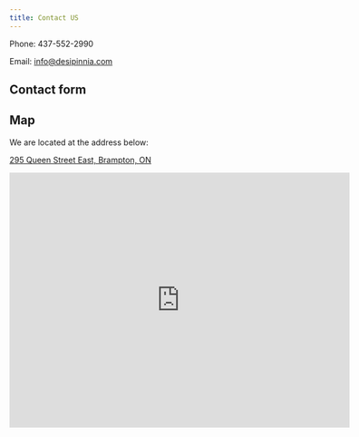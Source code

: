 ```yaml
---
title: Contact US
---
```


Phone: 437-552-2990

Email: [info@desipinnia.com](mailto:info@desipinnia.com)

## Contact form




## Map

We are located at the address below:



<a href="https://www.google.com/maps/dir//295+Queen+Street+East,+Brampton,+ON/@43.7027893,-79.7419233,16z/data=!4m8!4m7!1m0!1m5!1m1!1s0x882b3e0259062997:0xfaab053af5aa884b!2m2!1d-79.7367734!2d43.7027817?entry=ttu&g_ep=EgoyMDI0MTAxNi4wIKXMDSoASAFQAw%3D%3D" target="_blank">295 Queen Street East, Brampton, ON</a>


<iframe 
    src="https://www.google.com/maps/embed?pb=!1m18!1m12!1m3!1d2885.748775471576!2d-79.74192328450186!3d43.70278927911917!2m3!1f0!2f0!3f0!3m2!1i1024!2i768!4f13.1!3m3!1m2!1s0x882b3e0259062997%3A0xfaab053af5aa884b!2s295%20Queen%20St%20E%2C%20Brampton%2C%20ON%20L6W%203R1%2C%20Canada!5e0!3m2!1sen!2sin!4v1697631877293!5m2!1sen!2sin" 
    width="600" 
    height="450" 
    style="border:0;" 
    allowfullscreen="" 
    loading="lazy" 
    referrerpolicy="no-referrer-when-downgrade">
</iframe>